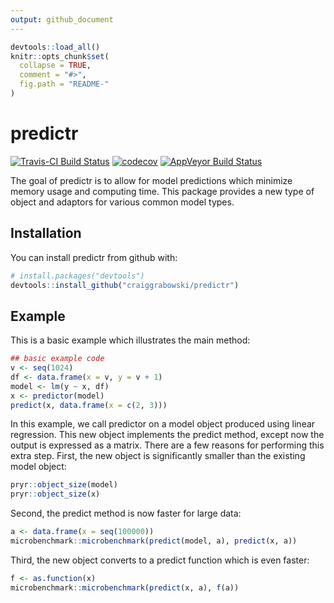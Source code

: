 ```yaml
---
output: github_document
---
```


<!-- README.md is generated from README.Rmd. Please edit that file -->

```r
devtools::load_all()
knitr::opts_chunk$set(
  collapse = TRUE,
  comment = "#>",
  fig.path = "README-"
)
```

# predictr

[![Travis-CI Build Status](https://travis-ci.org/craiggrabowski/predictr.svg?branch=master)](https://travis-ci.org/craiggrabowski/predictr)
[![codecov](https://codecov.io/gh/craiggrabowski/predictr/branch/master/graph/badge.svg)](https://codecov.io/gh/craiggrabowski/predictr)
[![AppVeyor Build Status](https://ci.appveyor.com/api/projects/status/github/craiggrabowski/predictr?branch=master&svg=true)](https://ci.appveyor.com/project/craiggrabowski/predictr)

The goal of predictr is to allow for model predictions which 
minimize memory usage and computing time.
This package provides a new type of object and adaptors for
various common model types.


## Installation

You can install predictr from github with:

```r
# install.packages("devtools")
devtools::install_github("craiggrabowski/predictr")
```

## Example

This is a basic example which illustrates the main method:

```r
## basic example code
v <- seq(1024)
df <- data.frame(x = v, y = v + 1)
model <- lm(y ~ x, df)
x <- predictor(model)
predict(x, data.frame(x = c(2, 3)))
```

In this example,
we call predictor on a model object produced using linear
regression.
This new object implements the predict method,
except now the output is expressed as a matrix.
There are a few reasons for performing this extra step.
First,
the new object is significantly smaller than the existing model
object:

```r
pryr::object_size(model)
pryr::object_size(x)
```

Second,
the predict method is now faster for large data:
```r
a <- data.frame(x = seq(100000))
microbenchmark::microbenchmark(predict(model, a), predict(x, a))
```

Third,
the new object converts to a predict function which is even faster:
```r
f <- as.function(x)
microbenchmark::microbenchmark(predict(x, a), f(a))
```
